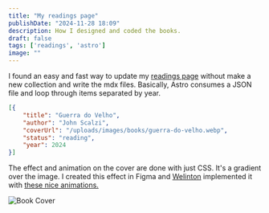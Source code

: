 ```yaml
---
title: "My readings page"
publishDate: "2024-11-28 18:09"
description: How I designed and coded the books.
draft: false
tags: ['readings', 'astro']
image: ""
---
```


I found an easy and fast way to update my [readings page](/readings) without make a new collection and write the mdx files. Basically, Astro consumes a JSON file and loop through items separated by year.

```json
[{
    "title": "Guerra do Velho",
    "author": "John Scalzi",
    "coverUrl": "/uploads/images/books/guerra-do-velho.webp",
    "status": "reading",
    "year": 2024
}]
```

The effect and animation on the cover are done with just CSS. It's a gradient over the image. I created this effect in Figma and <a href="https://www.weliton.me/" target="_blank">Welinton</a> implemented it with <a href="https://codepen.io/welitonderesende/pen/dyBJjze" target="_blank">these nice animations.</a>

![Book Cover](/uploads/images/notes/book-cover.webp)
